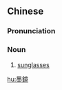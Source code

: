 {{also|墨镜}}
==Chinese==
{{zh-forms|s=墨镜}}

===Pronunciation===
{{zh-pron
|m=mòjìng
|c=mak6 geng3-2
|cat=n
}}

===Noun===
{{zh-noun}}

# [[sunglasses]]

[[hu:墨鏡]]